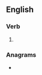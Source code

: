 {{also|requîtes}}
==English==

===Verb===
{{head|en|verb form}}

# {{en-third-person singular of|requite}}

===Anagrams===
* {{anagrams|en|queriest|quieters}}